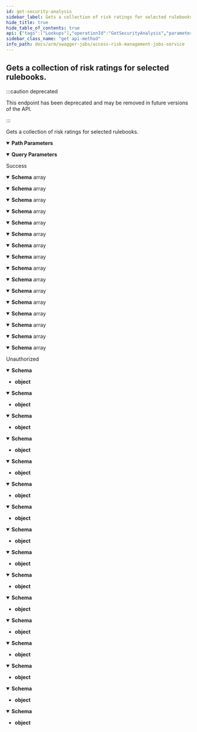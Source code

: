 ```yaml
---
id: get-security-analysis
sidebar_label: Gets a collection of risk ratings for selected rulebooks.
hide_title: true
hide_table_of_contents: true
api: {"tags":["Lookups"],"operationId":"GetSecurityAnalysis","parameters":[{"name":"erpSystemId","in":"path","description":"","required":true,"schema":{"type":"integer","format":"int32","minimum":1,"maximum":2147483647}},{"name":"analysisType","in":"query","description":"","required":false,"schema":{"type":"string","enum":["undefined","role","user"]}}],"responses":{"200":{"description":"Success","content":{"application/json;odata.metadata=minimal;odata.streaming=true":{"schema":{"uniqueItems":false,"type":"array","items":{"description":"Represents a security analysis result record.","type":"object","properties":{"id":{"format":"int32","description":"Represents the id of the analysis result.","type":"integer"},"type":{"enum":["undefined","role","user"],"type":"string"},"name":{"description":"Represents the name of the analysis result.","type":"string"},"analysisDate":{"format":"date-time","description":"Represents the date of the analysis result.","type":"string"},"jobId":{"format":"int32","description":"Represents the id of the job  to which the analysis result refers.","type":"integer"},"sourceExtractDate":{"format":"date-time","description":"Represents the date of the source extract.","type":"string"},"fileName":{"description":"Name of the Security Analysis file.","type":"string"},"fileSizeInBytes":{"format":"int64","description":"Size of a file.","type":"integer"},"createdBy":{"description":"The user who created the analysis.","type":"string"},"createdDate":{"format":"date-time","description":"The date the analysis was created.","type":"string"},"fileUri":{"description":"Represents the URI of the file.","type":"string"}}}}},"application/json;odata.metadata=minimal;odata.streaming=false":{"schema":{"uniqueItems":false,"type":"array","items":{"description":"Represents a security analysis result record.","type":"object","properties":{"id":{"format":"int32","description":"Represents the id of the analysis result.","type":"integer"},"type":{"enum":["undefined","role","user"],"type":"string"},"name":{"description":"Represents the name of the analysis result.","type":"string"},"analysisDate":{"format":"date-time","description":"Represents the date of the analysis result.","type":"string"},"jobId":{"format":"int32","description":"Represents the id of the job  to which the analysis result refers.","type":"integer"},"sourceExtractDate":{"format":"date-time","description":"Represents the date of the source extract.","type":"string"},"fileName":{"description":"Name of the Security Analysis file.","type":"string"},"fileSizeInBytes":{"format":"int64","description":"Size of a file.","type":"integer"},"createdBy":{"description":"The user who created the analysis.","type":"string"},"createdDate":{"format":"date-time","description":"The date the analysis was created.","type":"string"},"fileUri":{"description":"Represents the URI of the file.","type":"string"}}}}},"application/json;odata.metadata=minimal":{"schema":{"uniqueItems":false,"type":"array","items":{"description":"Represents a security analysis result record.","type":"object","properties":{"id":{"format":"int32","description":"Represents the id of the analysis result.","type":"integer"},"type":{"enum":["undefined","role","user"],"type":"string"},"name":{"description":"Represents the name of the analysis result.","type":"string"},"analysisDate":{"format":"date-time","description":"Represents the date of the analysis result.","type":"string"},"jobId":{"format":"int32","description":"Represents the id of the job  to which the analysis result refers.","type":"integer"},"sourceExtractDate":{"format":"date-time","description":"Represents the date of the source extract.","type":"string"},"fileName":{"description":"Name of the Security Analysis file.","type":"string"},"fileSizeInBytes":{"format":"int64","description":"Size of a file.","type":"integer"},"createdBy":{"description":"The user who created the analysis.","type":"string"},"createdDate":{"format":"date-time","description":"The date the analysis was created.","type":"string"},"fileUri":{"description":"Represents the URI of the file.","type":"string"}}}}},"application/json;odata.metadata=full;odata.streaming=true":{"schema":{"uniqueItems":false,"type":"array","items":{"description":"Represents a security analysis result record.","type":"object","properties":{"id":{"format":"int32","description":"Represents the id of the analysis result.","type":"integer"},"type":{"enum":["undefined","role","user"],"type":"string"},"name":{"description":"Represents the name of the analysis result.","type":"string"},"analysisDate":{"format":"date-time","description":"Represents the date of the analysis result.","type":"string"},"jobId":{"format":"int32","description":"Represents the id of the job  to which the analysis result refers.","type":"integer"},"sourceExtractDate":{"format":"date-time","description":"Represents the date of the source extract.","type":"string"},"fileName":{"description":"Name of the Security Analysis file.","type":"string"},"fileSizeInBytes":{"format":"int64","description":"Size of a file.","type":"integer"},"createdBy":{"description":"The user who created the analysis.","type":"string"},"createdDate":{"format":"date-time","description":"The date the analysis was created.","type":"string"},"fileUri":{"description":"Represents the URI of the file.","type":"string"}}}}},"application/json;odata.metadata=full;odata.streaming=false":{"schema":{"uniqueItems":false,"type":"array","items":{"description":"Represents a security analysis result record.","type":"object","properties":{"id":{"format":"int32","description":"Represents the id of the analysis result.","type":"integer"},"type":{"enum":["undefined","role","user"],"type":"string"},"name":{"description":"Represents the name of the analysis result.","type":"string"},"analysisDate":{"format":"date-time","description":"Represents the date of the analysis result.","type":"string"},"jobId":{"format":"int32","description":"Represents the id of the job  to which the analysis result refers.","type":"integer"},"sourceExtractDate":{"format":"date-time","description":"Represents the date of the source extract.","type":"string"},"fileName":{"description":"Name of the Security Analysis file.","type":"string"},"fileSizeInBytes":{"format":"int64","description":"Size of a file.","type":"integer"},"createdBy":{"description":"The user who created the analysis.","type":"string"},"createdDate":{"format":"date-time","description":"The date the analysis was created.","type":"string"},"fileUri":{"description":"Represents the URI of the file.","type":"string"}}}}},"application/json;odata.metadata=full":{"schema":{"uniqueItems":false,"type":"array","items":{"description":"Represents a security analysis result record.","type":"object","properties":{"id":{"format":"int32","description":"Represents the id of the analysis result.","type":"integer"},"type":{"enum":["undefined","role","user"],"type":"string"},"name":{"description":"Represents the name of the analysis result.","type":"string"},"analysisDate":{"format":"date-time","description":"Represents the date of the analysis result.","type":"string"},"jobId":{"format":"int32","description":"Represents the id of the job  to which the analysis result refers.","type":"integer"},"sourceExtractDate":{"format":"date-time","description":"Represents the date of the source extract.","type":"string"},"fileName":{"description":"Name of the Security Analysis file.","type":"string"},"fileSizeInBytes":{"format":"int64","description":"Size of a file.","type":"integer"},"createdBy":{"description":"The user who created the analysis.","type":"string"},"createdDate":{"format":"date-time","description":"The date the analysis was created.","type":"string"},"fileUri":{"description":"Represents the URI of the file.","type":"string"}}}}},"application/json;odata.metadata=none;odata.streaming=true":{"schema":{"uniqueItems":false,"type":"array","items":{"description":"Represents a security analysis result record.","type":"object","properties":{"id":{"format":"int32","description":"Represents the id of the analysis result.","type":"integer"},"type":{"enum":["undefined","role","user"],"type":"string"},"name":{"description":"Represents the name of the analysis result.","type":"string"},"analysisDate":{"format":"date-time","description":"Represents the date of the analysis result.","type":"string"},"jobId":{"format":"int32","description":"Represents the id of the job  to which the analysis result refers.","type":"integer"},"sourceExtractDate":{"format":"date-time","description":"Represents the date of the source extract.","type":"string"},"fileName":{"description":"Name of the Security Analysis file.","type":"string"},"fileSizeInBytes":{"format":"int64","description":"Size of a file.","type":"integer"},"createdBy":{"description":"The user who created the analysis.","type":"string"},"createdDate":{"format":"date-time","description":"The date the analysis was created.","type":"string"},"fileUri":{"description":"Represents the URI of the file.","type":"string"}}}}},"application/json;odata.metadata=none;odata.streaming=false":{"schema":{"uniqueItems":false,"type":"array","items":{"description":"Represents a security analysis result record.","type":"object","properties":{"id":{"format":"int32","description":"Represents the id of the analysis result.","type":"integer"},"type":{"enum":["undefined","role","user"],"type":"string"},"name":{"description":"Represents the name of the analysis result.","type":"string"},"analysisDate":{"format":"date-time","description":"Represents the date of the analysis result.","type":"string"},"jobId":{"format":"int32","description":"Represents the id of the job  to which the analysis result refers.","type":"integer"},"sourceExtractDate":{"format":"date-time","description":"Represents the date of the source extract.","type":"string"},"fileName":{"description":"Name of the Security Analysis file.","type":"string"},"fileSizeInBytes":{"format":"int64","description":"Size of a file.","type":"integer"},"createdBy":{"description":"The user who created the analysis.","type":"string"},"createdDate":{"format":"date-time","description":"The date the analysis was created.","type":"string"},"fileUri":{"description":"Represents the URI of the file.","type":"string"}}}}},"application/json;odata.metadata=none":{"schema":{"uniqueItems":false,"type":"array","items":{"description":"Represents a security analysis result record.","type":"object","properties":{"id":{"format":"int32","description":"Represents the id of the analysis result.","type":"integer"},"type":{"enum":["undefined","role","user"],"type":"string"},"name":{"description":"Represents the name of the analysis result.","type":"string"},"analysisDate":{"format":"date-time","description":"Represents the date of the analysis result.","type":"string"},"jobId":{"format":"int32","description":"Represents the id of the job  to which the analysis result refers.","type":"integer"},"sourceExtractDate":{"format":"date-time","description":"Represents the date of the source extract.","type":"string"},"fileName":{"description":"Name of the Security Analysis file.","type":"string"},"fileSizeInBytes":{"format":"int64","description":"Size of a file.","type":"integer"},"createdBy":{"description":"The user who created the analysis.","type":"string"},"createdDate":{"format":"date-time","description":"The date the analysis was created.","type":"string"},"fileUri":{"description":"Represents the URI of the file.","type":"string"}}}}},"application/json;odata.streaming=true":{"schema":{"uniqueItems":false,"type":"array","items":{"description":"Represents a security analysis result record.","type":"object","properties":{"id":{"format":"int32","description":"Represents the id of the analysis result.","type":"integer"},"type":{"enum":["undefined","role","user"],"type":"string"},"name":{"description":"Represents the name of the analysis result.","type":"string"},"analysisDate":{"format":"date-time","description":"Represents the date of the analysis result.","type":"string"},"jobId":{"format":"int32","description":"Represents the id of the job  to which the analysis result refers.","type":"integer"},"sourceExtractDate":{"format":"date-time","description":"Represents the date of the source extract.","type":"string"},"fileName":{"description":"Name of the Security Analysis file.","type":"string"},"fileSizeInBytes":{"format":"int64","description":"Size of a file.","type":"integer"},"createdBy":{"description":"The user who created the analysis.","type":"string"},"createdDate":{"format":"date-time","description":"The date the analysis was created.","type":"string"},"fileUri":{"description":"Represents the URI of the file.","type":"string"}}}}},"application/json;odata.streaming=false":{"schema":{"uniqueItems":false,"type":"array","items":{"description":"Represents a security analysis result record.","type":"object","properties":{"id":{"format":"int32","description":"Represents the id of the analysis result.","type":"integer"},"type":{"enum":["undefined","role","user"],"type":"string"},"name":{"description":"Represents the name of the analysis result.","type":"string"},"analysisDate":{"format":"date-time","description":"Represents the date of the analysis result.","type":"string"},"jobId":{"format":"int32","description":"Represents the id of the job  to which the analysis result refers.","type":"integer"},"sourceExtractDate":{"format":"date-time","description":"Represents the date of the source extract.","type":"string"},"fileName":{"description":"Name of the Security Analysis file.","type":"string"},"fileSizeInBytes":{"format":"int64","description":"Size of a file.","type":"integer"},"createdBy":{"description":"The user who created the analysis.","type":"string"},"createdDate":{"format":"date-time","description":"The date the analysis was created.","type":"string"},"fileUri":{"description":"Represents the URI of the file.","type":"string"}}}}},"application/json":{"schema":{"uniqueItems":false,"type":"array","items":{"description":"Represents a security analysis result record.","type":"object","properties":{"id":{"format":"int32","description":"Represents the id of the analysis result.","type":"integer"},"type":{"enum":["undefined","role","user"],"type":"string"},"name":{"description":"Represents the name of the analysis result.","type":"string"},"analysisDate":{"format":"date-time","description":"Represents the date of the analysis result.","type":"string"},"jobId":{"format":"int32","description":"Represents the id of the job  to which the analysis result refers.","type":"integer"},"sourceExtractDate":{"format":"date-time","description":"Represents the date of the source extract.","type":"string"},"fileName":{"description":"Name of the Security Analysis file.","type":"string"},"fileSizeInBytes":{"format":"int64","description":"Size of a file.","type":"integer"},"createdBy":{"description":"The user who created the analysis.","type":"string"},"createdDate":{"format":"date-time","description":"The date the analysis was created.","type":"string"},"fileUri":{"description":"Represents the URI of the file.","type":"string"}}}}},"application/xml":{"schema":{"uniqueItems":false,"type":"array","items":{"description":"Represents a security analysis result record.","type":"object","properties":{"id":{"format":"int32","description":"Represents the id of the analysis result.","type":"integer"},"type":{"enum":["undefined","role","user"],"type":"string"},"name":{"description":"Represents the name of the analysis result.","type":"string"},"analysisDate":{"format":"date-time","description":"Represents the date of the analysis result.","type":"string"},"jobId":{"format":"int32","description":"Represents the id of the job  to which the analysis result refers.","type":"integer"},"sourceExtractDate":{"format":"date-time","description":"Represents the date of the source extract.","type":"string"},"fileName":{"description":"Name of the Security Analysis file.","type":"string"},"fileSizeInBytes":{"format":"int64","description":"Size of a file.","type":"integer"},"createdBy":{"description":"The user who created the analysis.","type":"string"},"createdDate":{"format":"date-time","description":"The date the analysis was created.","type":"string"},"fileUri":{"description":"Represents the URI of the file.","type":"string"}}}}},"application/prs.odatatestxx-odata":{"schema":{"uniqueItems":false,"type":"array","items":{"description":"Represents a security analysis result record.","type":"object","properties":{"id":{"format":"int32","description":"Represents the id of the analysis result.","type":"integer"},"type":{"enum":["undefined","role","user"],"type":"string"},"name":{"description":"Represents the name of the analysis result.","type":"string"},"analysisDate":{"format":"date-time","description":"Represents the date of the analysis result.","type":"string"},"jobId":{"format":"int32","description":"Represents the id of the job  to which the analysis result refers.","type":"integer"},"sourceExtractDate":{"format":"date-time","description":"Represents the date of the source extract.","type":"string"},"fileName":{"description":"Name of the Security Analysis file.","type":"string"},"fileSizeInBytes":{"format":"int64","description":"Size of a file.","type":"integer"},"createdBy":{"description":"The user who created the analysis.","type":"string"},"createdDate":{"format":"date-time","description":"The date the analysis was created.","type":"string"},"fileUri":{"description":"Represents the URI of the file.","type":"string"}}}}},"text/plain":{"schema":{"uniqueItems":false,"type":"array","items":{"description":"Represents a security analysis result record.","type":"object","properties":{"id":{"format":"int32","description":"Represents the id of the analysis result.","type":"integer"},"type":{"enum":["undefined","role","user"],"type":"string"},"name":{"description":"Represents the name of the analysis result.","type":"string"},"analysisDate":{"format":"date-time","description":"Represents the date of the analysis result.","type":"string"},"jobId":{"format":"int32","description":"Represents the id of the job  to which the analysis result refers.","type":"integer"},"sourceExtractDate":{"format":"date-time","description":"Represents the date of the source extract.","type":"string"},"fileName":{"description":"Name of the Security Analysis file.","type":"string"},"fileSizeInBytes":{"format":"int64","description":"Size of a file.","type":"integer"},"createdBy":{"description":"The user who created the analysis.","type":"string"},"createdDate":{"format":"date-time","description":"The date the analysis was created.","type":"string"},"fileUri":{"description":"Represents the URI of the file.","type":"string"}}}}},"text/json":{"schema":{"uniqueItems":false,"type":"array","items":{"description":"Represents a security analysis result record.","type":"object","properties":{"id":{"format":"int32","description":"Represents the id of the analysis result.","type":"integer"},"type":{"enum":["undefined","role","user"],"type":"string"},"name":{"description":"Represents the name of the analysis result.","type":"string"},"analysisDate":{"format":"date-time","description":"Represents the date of the analysis result.","type":"string"},"jobId":{"format":"int32","description":"Represents the id of the job  to which the analysis result refers.","type":"integer"},"sourceExtractDate":{"format":"date-time","description":"Represents the date of the source extract.","type":"string"},"fileName":{"description":"Name of the Security Analysis file.","type":"string"},"fileSizeInBytes":{"format":"int64","description":"Size of a file.","type":"integer"},"createdBy":{"description":"The user who created the analysis.","type":"string"},"createdDate":{"format":"date-time","description":"The date the analysis was created.","type":"string"},"fileUri":{"description":"Represents the URI of the file.","type":"string"}}}}}}},"401":{"description":"Unauthorized","content":{"application/json;odata.metadata=minimal;odata.streaming=true":{"schema":{"type":"object"}},"application/json;odata.metadata=minimal;odata.streaming=false":{"schema":{"type":"object"}},"application/json;odata.metadata=minimal":{"schema":{"type":"object"}},"application/json;odata.metadata=full;odata.streaming=true":{"schema":{"type":"object"}},"application/json;odata.metadata=full;odata.streaming=false":{"schema":{"type":"object"}},"application/json;odata.metadata=full":{"schema":{"type":"object"}},"application/json;odata.metadata=none;odata.streaming=true":{"schema":{"type":"object"}},"application/json;odata.metadata=none;odata.streaming=false":{"schema":{"type":"object"}},"application/json;odata.metadata=none":{"schema":{"type":"object"}},"application/json;odata.streaming=true":{"schema":{"type":"object"}},"application/json;odata.streaming=false":{"schema":{"type":"object"}},"application/json":{"schema":{"type":"object"}},"application/xml":{"schema":{"type":"object"}},"application/prs.odatatestxx-odata":{"schema":{"type":"object"}},"text/plain":{"schema":{"type":"object"}},"text/json":{"schema":{"type":"object"}}}}},"deprecated":true,"description":"Gets a collection of risk ratings for selected rulebooks.","method":"get","path":"/api/lookups/securityAnalysis/{erpSystemId}","info":{"version":"1.0","title":"Access Risk Management Jobs Service"},"postman":{"name":"Gets a collection of risk ratings for selected rulebooks.","description":{"type":"text/plain"},"url":{"path":["api","lookups","securityAnalysis",":erpSystemId"],"host":["{{baseUrl}}"],"query":[{"disabled":false,"key":"analysisType","value":""}],"variable":[{"disabled":false,"description":{"content":"(Required) ","type":"text/plain"},"type":"any","value":"","key":"erpSystemId"}]},"header":[{"key":"Accept","value":"application/json;odata.metadata=minimal;odata.streaming=true"}],"method":"GET"}}
sidebar_class_name: "get api-method"
info_path: docs/arm/swagger-jobs/access-risk-management-jobs-service
---
```



## Gets a collection of risk ratings for selected rulebooks.

:::caution deprecated

This endpoint has been deprecated and may be removed in future versions of the API.

:::

Gets a collection of risk ratings for selected rulebooks.

<details style={{"marginBottom":"1rem"}} data-collapsed={false} open={true}><summary style={{}}><strong>Path Parameters</strong></summary><div><ul><ParamsItem className={"paramsItem"} param={{"name":"erpSystemId","in":"path","description":"","required":true,"schema":{"type":"integer","format":"int32","minimum":1,"maximum":2147483647}}}></ParamsItem></ul></div></details><details style={{"marginBottom":"1rem"}} data-collapsed={false} open={true}><summary style={{}}><strong>Query Parameters</strong></summary><div><ul><ParamsItem className={"paramsItem"} param={{"name":"analysisType","in":"query","description":"","required":false,"schema":{"type":"string","enum":["undefined","role","user"]}}}></ParamsItem></ul></div></details><div><ApiTabs><TabItem label={"200"} value={"200"}><div>

Success

</div><div><MimeTabs groupId={"mime-type"}><TabItem label={"application/json;odata.metadata=minimal;odata.streaming=true"} value={"application/json;odata.metadata=minimal;odata.streaming=true"}><SchemaTabs groupId={"schema-tabs"}><TabItem label={"Schema"} value={"Schema"}><details style={{}} data-collapsed={false} open={true}><summary style={{"textAlign":"left"}}><strong>Schema</strong><span style={{"opacity":"0.6"}}> array</span></summary><div style={{"textAlign":"left","marginLeft":"1rem"}}></div><ul style={{"marginLeft":"1rem"}}><SchemaItem collapsible={false} name={"id"} required={false} schemaDescription={"Represents the id of the analysis result."} schemaName={"int32"} qualifierMessage={undefined} defaultValue={undefined}></SchemaItem><SchemaItem collapsible={false} name={"type"} required={false} schemaDescription={undefined} schemaName={"string"} qualifierMessage={"**Possible values:** [`undefined`, `role`, `user`]"} defaultValue={undefined}></SchemaItem><SchemaItem collapsible={false} name={"name"} required={false} schemaDescription={"Represents the name of the analysis result."} schemaName={"string"} qualifierMessage={undefined} defaultValue={undefined}></SchemaItem><SchemaItem collapsible={false} name={"analysisDate"} required={false} schemaDescription={"Represents the date of the analysis result."} schemaName={"date-time"} qualifierMessage={undefined} defaultValue={undefined}></SchemaItem><SchemaItem collapsible={false} name={"jobId"} required={false} schemaDescription={"Represents the id of the job  to which the analysis result refers."} schemaName={"int32"} qualifierMessage={undefined} defaultValue={undefined}></SchemaItem><SchemaItem collapsible={false} name={"sourceExtractDate"} required={false} schemaDescription={"Represents the date of the source extract."} schemaName={"date-time"} qualifierMessage={undefined} defaultValue={undefined}></SchemaItem><SchemaItem collapsible={false} name={"fileName"} required={false} schemaDescription={"Name of the Security Analysis file."} schemaName={"string"} qualifierMessage={undefined} defaultValue={undefined}></SchemaItem><SchemaItem collapsible={false} name={"fileSizeInBytes"} required={false} schemaDescription={"Size of a file."} schemaName={"int64"} qualifierMessage={undefined} defaultValue={undefined}></SchemaItem><SchemaItem collapsible={false} name={"createdBy"} required={false} schemaDescription={"The user who created the analysis."} schemaName={"string"} qualifierMessage={undefined} defaultValue={undefined}></SchemaItem><SchemaItem collapsible={false} name={"createdDate"} required={false} schemaDescription={"The date the analysis was created."} schemaName={"date-time"} qualifierMessage={undefined} defaultValue={undefined}></SchemaItem><SchemaItem collapsible={false} name={"fileUri"} required={false} schemaDescription={"Represents the URI of the file."} schemaName={"string"} qualifierMessage={undefined} defaultValue={undefined}></SchemaItem></ul></details></TabItem></SchemaTabs></TabItem><TabItem label={"application/json;odata.metadata=minimal;odata.streaming=false"} value={"application/json;odata.metadata=minimal;odata.streaming=false"}><SchemaTabs groupId={"schema-tabs"}><TabItem label={"Schema"} value={"Schema"}><details style={{}} data-collapsed={false} open={true}><summary style={{"textAlign":"left"}}><strong>Schema</strong><span style={{"opacity":"0.6"}}> array</span></summary><div style={{"textAlign":"left","marginLeft":"1rem"}}></div><ul style={{"marginLeft":"1rem"}}><SchemaItem collapsible={false} name={"id"} required={false} schemaDescription={"Represents the id of the analysis result."} schemaName={"int32"} qualifierMessage={undefined} defaultValue={undefined}></SchemaItem><SchemaItem collapsible={false} name={"type"} required={false} schemaDescription={undefined} schemaName={"string"} qualifierMessage={"**Possible values:** [`undefined`, `role`, `user`]"} defaultValue={undefined}></SchemaItem><SchemaItem collapsible={false} name={"name"} required={false} schemaDescription={"Represents the name of the analysis result."} schemaName={"string"} qualifierMessage={undefined} defaultValue={undefined}></SchemaItem><SchemaItem collapsible={false} name={"analysisDate"} required={false} schemaDescription={"Represents the date of the analysis result."} schemaName={"date-time"} qualifierMessage={undefined} defaultValue={undefined}></SchemaItem><SchemaItem collapsible={false} name={"jobId"} required={false} schemaDescription={"Represents the id of the job  to which the analysis result refers."} schemaName={"int32"} qualifierMessage={undefined} defaultValue={undefined}></SchemaItem><SchemaItem collapsible={false} name={"sourceExtractDate"} required={false} schemaDescription={"Represents the date of the source extract."} schemaName={"date-time"} qualifierMessage={undefined} defaultValue={undefined}></SchemaItem><SchemaItem collapsible={false} name={"fileName"} required={false} schemaDescription={"Name of the Security Analysis file."} schemaName={"string"} qualifierMessage={undefined} defaultValue={undefined}></SchemaItem><SchemaItem collapsible={false} name={"fileSizeInBytes"} required={false} schemaDescription={"Size of a file."} schemaName={"int64"} qualifierMessage={undefined} defaultValue={undefined}></SchemaItem><SchemaItem collapsible={false} name={"createdBy"} required={false} schemaDescription={"The user who created the analysis."} schemaName={"string"} qualifierMessage={undefined} defaultValue={undefined}></SchemaItem><SchemaItem collapsible={false} name={"createdDate"} required={false} schemaDescription={"The date the analysis was created."} schemaName={"date-time"} qualifierMessage={undefined} defaultValue={undefined}></SchemaItem><SchemaItem collapsible={false} name={"fileUri"} required={false} schemaDescription={"Represents the URI of the file."} schemaName={"string"} qualifierMessage={undefined} defaultValue={undefined}></SchemaItem></ul></details></TabItem></SchemaTabs></TabItem><TabItem label={"application/json;odata.metadata=minimal"} value={"application/json;odata.metadata=minimal"}><SchemaTabs groupId={"schema-tabs"}><TabItem label={"Schema"} value={"Schema"}><details style={{}} data-collapsed={false} open={true}><summary style={{"textAlign":"left"}}><strong>Schema</strong><span style={{"opacity":"0.6"}}> array</span></summary><div style={{"textAlign":"left","marginLeft":"1rem"}}></div><ul style={{"marginLeft":"1rem"}}><SchemaItem collapsible={false} name={"id"} required={false} schemaDescription={"Represents the id of the analysis result."} schemaName={"int32"} qualifierMessage={undefined} defaultValue={undefined}></SchemaItem><SchemaItem collapsible={false} name={"type"} required={false} schemaDescription={undefined} schemaName={"string"} qualifierMessage={"**Possible values:** [`undefined`, `role`, `user`]"} defaultValue={undefined}></SchemaItem><SchemaItem collapsible={false} name={"name"} required={false} schemaDescription={"Represents the name of the analysis result."} schemaName={"string"} qualifierMessage={undefined} defaultValue={undefined}></SchemaItem><SchemaItem collapsible={false} name={"analysisDate"} required={false} schemaDescription={"Represents the date of the analysis result."} schemaName={"date-time"} qualifierMessage={undefined} defaultValue={undefined}></SchemaItem><SchemaItem collapsible={false} name={"jobId"} required={false} schemaDescription={"Represents the id of the job  to which the analysis result refers."} schemaName={"int32"} qualifierMessage={undefined} defaultValue={undefined}></SchemaItem><SchemaItem collapsible={false} name={"sourceExtractDate"} required={false} schemaDescription={"Represents the date of the source extract."} schemaName={"date-time"} qualifierMessage={undefined} defaultValue={undefined}></SchemaItem><SchemaItem collapsible={false} name={"fileName"} required={false} schemaDescription={"Name of the Security Analysis file."} schemaName={"string"} qualifierMessage={undefined} defaultValue={undefined}></SchemaItem><SchemaItem collapsible={false} name={"fileSizeInBytes"} required={false} schemaDescription={"Size of a file."} schemaName={"int64"} qualifierMessage={undefined} defaultValue={undefined}></SchemaItem><SchemaItem collapsible={false} name={"createdBy"} required={false} schemaDescription={"The user who created the analysis."} schemaName={"string"} qualifierMessage={undefined} defaultValue={undefined}></SchemaItem><SchemaItem collapsible={false} name={"createdDate"} required={false} schemaDescription={"The date the analysis was created."} schemaName={"date-time"} qualifierMessage={undefined} defaultValue={undefined}></SchemaItem><SchemaItem collapsible={false} name={"fileUri"} required={false} schemaDescription={"Represents the URI of the file."} schemaName={"string"} qualifierMessage={undefined} defaultValue={undefined}></SchemaItem></ul></details></TabItem></SchemaTabs></TabItem><TabItem label={"application/json;odata.metadata=full;odata.streaming=true"} value={"application/json;odata.metadata=full;odata.streaming=true"}><SchemaTabs groupId={"schema-tabs"}><TabItem label={"Schema"} value={"Schema"}><details style={{}} data-collapsed={false} open={true}><summary style={{"textAlign":"left"}}><strong>Schema</strong><span style={{"opacity":"0.6"}}> array</span></summary><div style={{"textAlign":"left","marginLeft":"1rem"}}></div><ul style={{"marginLeft":"1rem"}}><SchemaItem collapsible={false} name={"id"} required={false} schemaDescription={"Represents the id of the analysis result."} schemaName={"int32"} qualifierMessage={undefined} defaultValue={undefined}></SchemaItem><SchemaItem collapsible={false} name={"type"} required={false} schemaDescription={undefined} schemaName={"string"} qualifierMessage={"**Possible values:** [`undefined`, `role`, `user`]"} defaultValue={undefined}></SchemaItem><SchemaItem collapsible={false} name={"name"} required={false} schemaDescription={"Represents the name of the analysis result."} schemaName={"string"} qualifierMessage={undefined} defaultValue={undefined}></SchemaItem><SchemaItem collapsible={false} name={"analysisDate"} required={false} schemaDescription={"Represents the date of the analysis result."} schemaName={"date-time"} qualifierMessage={undefined} defaultValue={undefined}></SchemaItem><SchemaItem collapsible={false} name={"jobId"} required={false} schemaDescription={"Represents the id of the job  to which the analysis result refers."} schemaName={"int32"} qualifierMessage={undefined} defaultValue={undefined}></SchemaItem><SchemaItem collapsible={false} name={"sourceExtractDate"} required={false} schemaDescription={"Represents the date of the source extract."} schemaName={"date-time"} qualifierMessage={undefined} defaultValue={undefined}></SchemaItem><SchemaItem collapsible={false} name={"fileName"} required={false} schemaDescription={"Name of the Security Analysis file."} schemaName={"string"} qualifierMessage={undefined} defaultValue={undefined}></SchemaItem><SchemaItem collapsible={false} name={"fileSizeInBytes"} required={false} schemaDescription={"Size of a file."} schemaName={"int64"} qualifierMessage={undefined} defaultValue={undefined}></SchemaItem><SchemaItem collapsible={false} name={"createdBy"} required={false} schemaDescription={"The user who created the analysis."} schemaName={"string"} qualifierMessage={undefined} defaultValue={undefined}></SchemaItem><SchemaItem collapsible={false} name={"createdDate"} required={false} schemaDescription={"The date the analysis was created."} schemaName={"date-time"} qualifierMessage={undefined} defaultValue={undefined}></SchemaItem><SchemaItem collapsible={false} name={"fileUri"} required={false} schemaDescription={"Represents the URI of the file."} schemaName={"string"} qualifierMessage={undefined} defaultValue={undefined}></SchemaItem></ul></details></TabItem></SchemaTabs></TabItem><TabItem label={"application/json;odata.metadata=full;odata.streaming=false"} value={"application/json;odata.metadata=full;odata.streaming=false"}><SchemaTabs groupId={"schema-tabs"}><TabItem label={"Schema"} value={"Schema"}><details style={{}} data-collapsed={false} open={true}><summary style={{"textAlign":"left"}}><strong>Schema</strong><span style={{"opacity":"0.6"}}> array</span></summary><div style={{"textAlign":"left","marginLeft":"1rem"}}></div><ul style={{"marginLeft":"1rem"}}><SchemaItem collapsible={false} name={"id"} required={false} schemaDescription={"Represents the id of the analysis result."} schemaName={"int32"} qualifierMessage={undefined} defaultValue={undefined}></SchemaItem><SchemaItem collapsible={false} name={"type"} required={false} schemaDescription={undefined} schemaName={"string"} qualifierMessage={"**Possible values:** [`undefined`, `role`, `user`]"} defaultValue={undefined}></SchemaItem><SchemaItem collapsible={false} name={"name"} required={false} schemaDescription={"Represents the name of the analysis result."} schemaName={"string"} qualifierMessage={undefined} defaultValue={undefined}></SchemaItem><SchemaItem collapsible={false} name={"analysisDate"} required={false} schemaDescription={"Represents the date of the analysis result."} schemaName={"date-time"} qualifierMessage={undefined} defaultValue={undefined}></SchemaItem><SchemaItem collapsible={false} name={"jobId"} required={false} schemaDescription={"Represents the id of the job  to which the analysis result refers."} schemaName={"int32"} qualifierMessage={undefined} defaultValue={undefined}></SchemaItem><SchemaItem collapsible={false} name={"sourceExtractDate"} required={false} schemaDescription={"Represents the date of the source extract."} schemaName={"date-time"} qualifierMessage={undefined} defaultValue={undefined}></SchemaItem><SchemaItem collapsible={false} name={"fileName"} required={false} schemaDescription={"Name of the Security Analysis file."} schemaName={"string"} qualifierMessage={undefined} defaultValue={undefined}></SchemaItem><SchemaItem collapsible={false} name={"fileSizeInBytes"} required={false} schemaDescription={"Size of a file."} schemaName={"int64"} qualifierMessage={undefined} defaultValue={undefined}></SchemaItem><SchemaItem collapsible={false} name={"createdBy"} required={false} schemaDescription={"The user who created the analysis."} schemaName={"string"} qualifierMessage={undefined} defaultValue={undefined}></SchemaItem><SchemaItem collapsible={false} name={"createdDate"} required={false} schemaDescription={"The date the analysis was created."} schemaName={"date-time"} qualifierMessage={undefined} defaultValue={undefined}></SchemaItem><SchemaItem collapsible={false} name={"fileUri"} required={false} schemaDescription={"Represents the URI of the file."} schemaName={"string"} qualifierMessage={undefined} defaultValue={undefined}></SchemaItem></ul></details></TabItem></SchemaTabs></TabItem><TabItem label={"application/json;odata.metadata=full"} value={"application/json;odata.metadata=full"}><SchemaTabs groupId={"schema-tabs"}><TabItem label={"Schema"} value={"Schema"}><details style={{}} data-collapsed={false} open={true}><summary style={{"textAlign":"left"}}><strong>Schema</strong><span style={{"opacity":"0.6"}}> array</span></summary><div style={{"textAlign":"left","marginLeft":"1rem"}}></div><ul style={{"marginLeft":"1rem"}}><SchemaItem collapsible={false} name={"id"} required={false} schemaDescription={"Represents the id of the analysis result."} schemaName={"int32"} qualifierMessage={undefined} defaultValue={undefined}></SchemaItem><SchemaItem collapsible={false} name={"type"} required={false} schemaDescription={undefined} schemaName={"string"} qualifierMessage={"**Possible values:** [`undefined`, `role`, `user`]"} defaultValue={undefined}></SchemaItem><SchemaItem collapsible={false} name={"name"} required={false} schemaDescription={"Represents the name of the analysis result."} schemaName={"string"} qualifierMessage={undefined} defaultValue={undefined}></SchemaItem><SchemaItem collapsible={false} name={"analysisDate"} required={false} schemaDescription={"Represents the date of the analysis result."} schemaName={"date-time"} qualifierMessage={undefined} defaultValue={undefined}></SchemaItem><SchemaItem collapsible={false} name={"jobId"} required={false} schemaDescription={"Represents the id of the job  to which the analysis result refers."} schemaName={"int32"} qualifierMessage={undefined} defaultValue={undefined}></SchemaItem><SchemaItem collapsible={false} name={"sourceExtractDate"} required={false} schemaDescription={"Represents the date of the source extract."} schemaName={"date-time"} qualifierMessage={undefined} defaultValue={undefined}></SchemaItem><SchemaItem collapsible={false} name={"fileName"} required={false} schemaDescription={"Name of the Security Analysis file."} schemaName={"string"} qualifierMessage={undefined} defaultValue={undefined}></SchemaItem><SchemaItem collapsible={false} name={"fileSizeInBytes"} required={false} schemaDescription={"Size of a file."} schemaName={"int64"} qualifierMessage={undefined} defaultValue={undefined}></SchemaItem><SchemaItem collapsible={false} name={"createdBy"} required={false} schemaDescription={"The user who created the analysis."} schemaName={"string"} qualifierMessage={undefined} defaultValue={undefined}></SchemaItem><SchemaItem collapsible={false} name={"createdDate"} required={false} schemaDescription={"The date the analysis was created."} schemaName={"date-time"} qualifierMessage={undefined} defaultValue={undefined}></SchemaItem><SchemaItem collapsible={false} name={"fileUri"} required={false} schemaDescription={"Represents the URI of the file."} schemaName={"string"} qualifierMessage={undefined} defaultValue={undefined}></SchemaItem></ul></details></TabItem></SchemaTabs></TabItem><TabItem label={"application/json;odata.metadata=none;odata.streaming=true"} value={"application/json;odata.metadata=none;odata.streaming=true"}><SchemaTabs groupId={"schema-tabs"}><TabItem label={"Schema"} value={"Schema"}><details style={{}} data-collapsed={false} open={true}><summary style={{"textAlign":"left"}}><strong>Schema</strong><span style={{"opacity":"0.6"}}> array</span></summary><div style={{"textAlign":"left","marginLeft":"1rem"}}></div><ul style={{"marginLeft":"1rem"}}><SchemaItem collapsible={false} name={"id"} required={false} schemaDescription={"Represents the id of the analysis result."} schemaName={"int32"} qualifierMessage={undefined} defaultValue={undefined}></SchemaItem><SchemaItem collapsible={false} name={"type"} required={false} schemaDescription={undefined} schemaName={"string"} qualifierMessage={"**Possible values:** [`undefined`, `role`, `user`]"} defaultValue={undefined}></SchemaItem><SchemaItem collapsible={false} name={"name"} required={false} schemaDescription={"Represents the name of the analysis result."} schemaName={"string"} qualifierMessage={undefined} defaultValue={undefined}></SchemaItem><SchemaItem collapsible={false} name={"analysisDate"} required={false} schemaDescription={"Represents the date of the analysis result."} schemaName={"date-time"} qualifierMessage={undefined} defaultValue={undefined}></SchemaItem><SchemaItem collapsible={false} name={"jobId"} required={false} schemaDescription={"Represents the id of the job  to which the analysis result refers."} schemaName={"int32"} qualifierMessage={undefined} defaultValue={undefined}></SchemaItem><SchemaItem collapsible={false} name={"sourceExtractDate"} required={false} schemaDescription={"Represents the date of the source extract."} schemaName={"date-time"} qualifierMessage={undefined} defaultValue={undefined}></SchemaItem><SchemaItem collapsible={false} name={"fileName"} required={false} schemaDescription={"Name of the Security Analysis file."} schemaName={"string"} qualifierMessage={undefined} defaultValue={undefined}></SchemaItem><SchemaItem collapsible={false} name={"fileSizeInBytes"} required={false} schemaDescription={"Size of a file."} schemaName={"int64"} qualifierMessage={undefined} defaultValue={undefined}></SchemaItem><SchemaItem collapsible={false} name={"createdBy"} required={false} schemaDescription={"The user who created the analysis."} schemaName={"string"} qualifierMessage={undefined} defaultValue={undefined}></SchemaItem><SchemaItem collapsible={false} name={"createdDate"} required={false} schemaDescription={"The date the analysis was created."} schemaName={"date-time"} qualifierMessage={undefined} defaultValue={undefined}></SchemaItem><SchemaItem collapsible={false} name={"fileUri"} required={false} schemaDescription={"Represents the URI of the file."} schemaName={"string"} qualifierMessage={undefined} defaultValue={undefined}></SchemaItem></ul></details></TabItem></SchemaTabs></TabItem><TabItem label={"application/json;odata.metadata=none;odata.streaming=false"} value={"application/json;odata.metadata=none;odata.streaming=false"}><SchemaTabs groupId={"schema-tabs"}><TabItem label={"Schema"} value={"Schema"}><details style={{}} data-collapsed={false} open={true}><summary style={{"textAlign":"left"}}><strong>Schema</strong><span style={{"opacity":"0.6"}}> array</span></summary><div style={{"textAlign":"left","marginLeft":"1rem"}}></div><ul style={{"marginLeft":"1rem"}}><SchemaItem collapsible={false} name={"id"} required={false} schemaDescription={"Represents the id of the analysis result."} schemaName={"int32"} qualifierMessage={undefined} defaultValue={undefined}></SchemaItem><SchemaItem collapsible={false} name={"type"} required={false} schemaDescription={undefined} schemaName={"string"} qualifierMessage={"**Possible values:** [`undefined`, `role`, `user`]"} defaultValue={undefined}></SchemaItem><SchemaItem collapsible={false} name={"name"} required={false} schemaDescription={"Represents the name of the analysis result."} schemaName={"string"} qualifierMessage={undefined} defaultValue={undefined}></SchemaItem><SchemaItem collapsible={false} name={"analysisDate"} required={false} schemaDescription={"Represents the date of the analysis result."} schemaName={"date-time"} qualifierMessage={undefined} defaultValue={undefined}></SchemaItem><SchemaItem collapsible={false} name={"jobId"} required={false} schemaDescription={"Represents the id of the job  to which the analysis result refers."} schemaName={"int32"} qualifierMessage={undefined} defaultValue={undefined}></SchemaItem><SchemaItem collapsible={false} name={"sourceExtractDate"} required={false} schemaDescription={"Represents the date of the source extract."} schemaName={"date-time"} qualifierMessage={undefined} defaultValue={undefined}></SchemaItem><SchemaItem collapsible={false} name={"fileName"} required={false} schemaDescription={"Name of the Security Analysis file."} schemaName={"string"} qualifierMessage={undefined} defaultValue={undefined}></SchemaItem><SchemaItem collapsible={false} name={"fileSizeInBytes"} required={false} schemaDescription={"Size of a file."} schemaName={"int64"} qualifierMessage={undefined} defaultValue={undefined}></SchemaItem><SchemaItem collapsible={false} name={"createdBy"} required={false} schemaDescription={"The user who created the analysis."} schemaName={"string"} qualifierMessage={undefined} defaultValue={undefined}></SchemaItem><SchemaItem collapsible={false} name={"createdDate"} required={false} schemaDescription={"The date the analysis was created."} schemaName={"date-time"} qualifierMessage={undefined} defaultValue={undefined}></SchemaItem><SchemaItem collapsible={false} name={"fileUri"} required={false} schemaDescription={"Represents the URI of the file."} schemaName={"string"} qualifierMessage={undefined} defaultValue={undefined}></SchemaItem></ul></details></TabItem></SchemaTabs></TabItem><TabItem label={"application/json;odata.metadata=none"} value={"application/json;odata.metadata=none"}><SchemaTabs groupId={"schema-tabs"}><TabItem label={"Schema"} value={"Schema"}><details style={{}} data-collapsed={false} open={true}><summary style={{"textAlign":"left"}}><strong>Schema</strong><span style={{"opacity":"0.6"}}> array</span></summary><div style={{"textAlign":"left","marginLeft":"1rem"}}></div><ul style={{"marginLeft":"1rem"}}><SchemaItem collapsible={false} name={"id"} required={false} schemaDescription={"Represents the id of the analysis result."} schemaName={"int32"} qualifierMessage={undefined} defaultValue={undefined}></SchemaItem><SchemaItem collapsible={false} name={"type"} required={false} schemaDescription={undefined} schemaName={"string"} qualifierMessage={"**Possible values:** [`undefined`, `role`, `user`]"} defaultValue={undefined}></SchemaItem><SchemaItem collapsible={false} name={"name"} required={false} schemaDescription={"Represents the name of the analysis result."} schemaName={"string"} qualifierMessage={undefined} defaultValue={undefined}></SchemaItem><SchemaItem collapsible={false} name={"analysisDate"} required={false} schemaDescription={"Represents the date of the analysis result."} schemaName={"date-time"} qualifierMessage={undefined} defaultValue={undefined}></SchemaItem><SchemaItem collapsible={false} name={"jobId"} required={false} schemaDescription={"Represents the id of the job  to which the analysis result refers."} schemaName={"int32"} qualifierMessage={undefined} defaultValue={undefined}></SchemaItem><SchemaItem collapsible={false} name={"sourceExtractDate"} required={false} schemaDescription={"Represents the date of the source extract."} schemaName={"date-time"} qualifierMessage={undefined} defaultValue={undefined}></SchemaItem><SchemaItem collapsible={false} name={"fileName"} required={false} schemaDescription={"Name of the Security Analysis file."} schemaName={"string"} qualifierMessage={undefined} defaultValue={undefined}></SchemaItem><SchemaItem collapsible={false} name={"fileSizeInBytes"} required={false} schemaDescription={"Size of a file."} schemaName={"int64"} qualifierMessage={undefined} defaultValue={undefined}></SchemaItem><SchemaItem collapsible={false} name={"createdBy"} required={false} schemaDescription={"The user who created the analysis."} schemaName={"string"} qualifierMessage={undefined} defaultValue={undefined}></SchemaItem><SchemaItem collapsible={false} name={"createdDate"} required={false} schemaDescription={"The date the analysis was created."} schemaName={"date-time"} qualifierMessage={undefined} defaultValue={undefined}></SchemaItem><SchemaItem collapsible={false} name={"fileUri"} required={false} schemaDescription={"Represents the URI of the file."} schemaName={"string"} qualifierMessage={undefined} defaultValue={undefined}></SchemaItem></ul></details></TabItem></SchemaTabs></TabItem><TabItem label={"application/json;odata.streaming=true"} value={"application/json;odata.streaming=true"}><SchemaTabs groupId={"schema-tabs"}><TabItem label={"Schema"} value={"Schema"}><details style={{}} data-collapsed={false} open={true}><summary style={{"textAlign":"left"}}><strong>Schema</strong><span style={{"opacity":"0.6"}}> array</span></summary><div style={{"textAlign":"left","marginLeft":"1rem"}}></div><ul style={{"marginLeft":"1rem"}}><SchemaItem collapsible={false} name={"id"} required={false} schemaDescription={"Represents the id of the analysis result."} schemaName={"int32"} qualifierMessage={undefined} defaultValue={undefined}></SchemaItem><SchemaItem collapsible={false} name={"type"} required={false} schemaDescription={undefined} schemaName={"string"} qualifierMessage={"**Possible values:** [`undefined`, `role`, `user`]"} defaultValue={undefined}></SchemaItem><SchemaItem collapsible={false} name={"name"} required={false} schemaDescription={"Represents the name of the analysis result."} schemaName={"string"} qualifierMessage={undefined} defaultValue={undefined}></SchemaItem><SchemaItem collapsible={false} name={"analysisDate"} required={false} schemaDescription={"Represents the date of the analysis result."} schemaName={"date-time"} qualifierMessage={undefined} defaultValue={undefined}></SchemaItem><SchemaItem collapsible={false} name={"jobId"} required={false} schemaDescription={"Represents the id of the job  to which the analysis result refers."} schemaName={"int32"} qualifierMessage={undefined} defaultValue={undefined}></SchemaItem><SchemaItem collapsible={false} name={"sourceExtractDate"} required={false} schemaDescription={"Represents the date of the source extract."} schemaName={"date-time"} qualifierMessage={undefined} defaultValue={undefined}></SchemaItem><SchemaItem collapsible={false} name={"fileName"} required={false} schemaDescription={"Name of the Security Analysis file."} schemaName={"string"} qualifierMessage={undefined} defaultValue={undefined}></SchemaItem><SchemaItem collapsible={false} name={"fileSizeInBytes"} required={false} schemaDescription={"Size of a file."} schemaName={"int64"} qualifierMessage={undefined} defaultValue={undefined}></SchemaItem><SchemaItem collapsible={false} name={"createdBy"} required={false} schemaDescription={"The user who created the analysis."} schemaName={"string"} qualifierMessage={undefined} defaultValue={undefined}></SchemaItem><SchemaItem collapsible={false} name={"createdDate"} required={false} schemaDescription={"The date the analysis was created."} schemaName={"date-time"} qualifierMessage={undefined} defaultValue={undefined}></SchemaItem><SchemaItem collapsible={false} name={"fileUri"} required={false} schemaDescription={"Represents the URI of the file."} schemaName={"string"} qualifierMessage={undefined} defaultValue={undefined}></SchemaItem></ul></details></TabItem></SchemaTabs></TabItem><TabItem label={"application/json;odata.streaming=false"} value={"application/json;odata.streaming=false"}><SchemaTabs groupId={"schema-tabs"}><TabItem label={"Schema"} value={"Schema"}><details style={{}} data-collapsed={false} open={true}><summary style={{"textAlign":"left"}}><strong>Schema</strong><span style={{"opacity":"0.6"}}> array</span></summary><div style={{"textAlign":"left","marginLeft":"1rem"}}></div><ul style={{"marginLeft":"1rem"}}><SchemaItem collapsible={false} name={"id"} required={false} schemaDescription={"Represents the id of the analysis result."} schemaName={"int32"} qualifierMessage={undefined} defaultValue={undefined}></SchemaItem><SchemaItem collapsible={false} name={"type"} required={false} schemaDescription={undefined} schemaName={"string"} qualifierMessage={"**Possible values:** [`undefined`, `role`, `user`]"} defaultValue={undefined}></SchemaItem><SchemaItem collapsible={false} name={"name"} required={false} schemaDescription={"Represents the name of the analysis result."} schemaName={"string"} qualifierMessage={undefined} defaultValue={undefined}></SchemaItem><SchemaItem collapsible={false} name={"analysisDate"} required={false} schemaDescription={"Represents the date of the analysis result."} schemaName={"date-time"} qualifierMessage={undefined} defaultValue={undefined}></SchemaItem><SchemaItem collapsible={false} name={"jobId"} required={false} schemaDescription={"Represents the id of the job  to which the analysis result refers."} schemaName={"int32"} qualifierMessage={undefined} defaultValue={undefined}></SchemaItem><SchemaItem collapsible={false} name={"sourceExtractDate"} required={false} schemaDescription={"Represents the date of the source extract."} schemaName={"date-time"} qualifierMessage={undefined} defaultValue={undefined}></SchemaItem><SchemaItem collapsible={false} name={"fileName"} required={false} schemaDescription={"Name of the Security Analysis file."} schemaName={"string"} qualifierMessage={undefined} defaultValue={undefined}></SchemaItem><SchemaItem collapsible={false} name={"fileSizeInBytes"} required={false} schemaDescription={"Size of a file."} schemaName={"int64"} qualifierMessage={undefined} defaultValue={undefined}></SchemaItem><SchemaItem collapsible={false} name={"createdBy"} required={false} schemaDescription={"The user who created the analysis."} schemaName={"string"} qualifierMessage={undefined} defaultValue={undefined}></SchemaItem><SchemaItem collapsible={false} name={"createdDate"} required={false} schemaDescription={"The date the analysis was created."} schemaName={"date-time"} qualifierMessage={undefined} defaultValue={undefined}></SchemaItem><SchemaItem collapsible={false} name={"fileUri"} required={false} schemaDescription={"Represents the URI of the file."} schemaName={"string"} qualifierMessage={undefined} defaultValue={undefined}></SchemaItem></ul></details></TabItem></SchemaTabs></TabItem><TabItem label={"application/json"} value={"application/json"}><SchemaTabs groupId={"schema-tabs"}><TabItem label={"Schema"} value={"Schema"}><details style={{}} data-collapsed={false} open={true}><summary style={{"textAlign":"left"}}><strong>Schema</strong><span style={{"opacity":"0.6"}}> array</span></summary><div style={{"textAlign":"left","marginLeft":"1rem"}}></div><ul style={{"marginLeft":"1rem"}}><SchemaItem collapsible={false} name={"id"} required={false} schemaDescription={"Represents the id of the analysis result."} schemaName={"int32"} qualifierMessage={undefined} defaultValue={undefined}></SchemaItem><SchemaItem collapsible={false} name={"type"} required={false} schemaDescription={undefined} schemaName={"string"} qualifierMessage={"**Possible values:** [`undefined`, `role`, `user`]"} defaultValue={undefined}></SchemaItem><SchemaItem collapsible={false} name={"name"} required={false} schemaDescription={"Represents the name of the analysis result."} schemaName={"string"} qualifierMessage={undefined} defaultValue={undefined}></SchemaItem><SchemaItem collapsible={false} name={"analysisDate"} required={false} schemaDescription={"Represents the date of the analysis result."} schemaName={"date-time"} qualifierMessage={undefined} defaultValue={undefined}></SchemaItem><SchemaItem collapsible={false} name={"jobId"} required={false} schemaDescription={"Represents the id of the job  to which the analysis result refers."} schemaName={"int32"} qualifierMessage={undefined} defaultValue={undefined}></SchemaItem><SchemaItem collapsible={false} name={"sourceExtractDate"} required={false} schemaDescription={"Represents the date of the source extract."} schemaName={"date-time"} qualifierMessage={undefined} defaultValue={undefined}></SchemaItem><SchemaItem collapsible={false} name={"fileName"} required={false} schemaDescription={"Name of the Security Analysis file."} schemaName={"string"} qualifierMessage={undefined} defaultValue={undefined}></SchemaItem><SchemaItem collapsible={false} name={"fileSizeInBytes"} required={false} schemaDescription={"Size of a file."} schemaName={"int64"} qualifierMessage={undefined} defaultValue={undefined}></SchemaItem><SchemaItem collapsible={false} name={"createdBy"} required={false} schemaDescription={"The user who created the analysis."} schemaName={"string"} qualifierMessage={undefined} defaultValue={undefined}></SchemaItem><SchemaItem collapsible={false} name={"createdDate"} required={false} schemaDescription={"The date the analysis was created."} schemaName={"date-time"} qualifierMessage={undefined} defaultValue={undefined}></SchemaItem><SchemaItem collapsible={false} name={"fileUri"} required={false} schemaDescription={"Represents the URI of the file."} schemaName={"string"} qualifierMessage={undefined} defaultValue={undefined}></SchemaItem></ul></details></TabItem></SchemaTabs></TabItem><TabItem label={"application/xml"} value={"application/xml"}><SchemaTabs groupId={"schema-tabs"}><TabItem label={"Schema"} value={"Schema"}><details style={{}} data-collapsed={false} open={true}><summary style={{"textAlign":"left"}}><strong>Schema</strong><span style={{"opacity":"0.6"}}> array</span></summary><div style={{"textAlign":"left","marginLeft":"1rem"}}></div><ul style={{"marginLeft":"1rem"}}><SchemaItem collapsible={false} name={"id"} required={false} schemaDescription={"Represents the id of the analysis result."} schemaName={"int32"} qualifierMessage={undefined} defaultValue={undefined}></SchemaItem><SchemaItem collapsible={false} name={"type"} required={false} schemaDescription={undefined} schemaName={"string"} qualifierMessage={"**Possible values:** [`undefined`, `role`, `user`]"} defaultValue={undefined}></SchemaItem><SchemaItem collapsible={false} name={"name"} required={false} schemaDescription={"Represents the name of the analysis result."} schemaName={"string"} qualifierMessage={undefined} defaultValue={undefined}></SchemaItem><SchemaItem collapsible={false} name={"analysisDate"} required={false} schemaDescription={"Represents the date of the analysis result."} schemaName={"date-time"} qualifierMessage={undefined} defaultValue={undefined}></SchemaItem><SchemaItem collapsible={false} name={"jobId"} required={false} schemaDescription={"Represents the id of the job  to which the analysis result refers."} schemaName={"int32"} qualifierMessage={undefined} defaultValue={undefined}></SchemaItem><SchemaItem collapsible={false} name={"sourceExtractDate"} required={false} schemaDescription={"Represents the date of the source extract."} schemaName={"date-time"} qualifierMessage={undefined} defaultValue={undefined}></SchemaItem><SchemaItem collapsible={false} name={"fileName"} required={false} schemaDescription={"Name of the Security Analysis file."} schemaName={"string"} qualifierMessage={undefined} defaultValue={undefined}></SchemaItem><SchemaItem collapsible={false} name={"fileSizeInBytes"} required={false} schemaDescription={"Size of a file."} schemaName={"int64"} qualifierMessage={undefined} defaultValue={undefined}></SchemaItem><SchemaItem collapsible={false} name={"createdBy"} required={false} schemaDescription={"The user who created the analysis."} schemaName={"string"} qualifierMessage={undefined} defaultValue={undefined}></SchemaItem><SchemaItem collapsible={false} name={"createdDate"} required={false} schemaDescription={"The date the analysis was created."} schemaName={"date-time"} qualifierMessage={undefined} defaultValue={undefined}></SchemaItem><SchemaItem collapsible={false} name={"fileUri"} required={false} schemaDescription={"Represents the URI of the file."} schemaName={"string"} qualifierMessage={undefined} defaultValue={undefined}></SchemaItem></ul></details></TabItem></SchemaTabs></TabItem><TabItem label={"application/prs.odatatestxx-odata"} value={"application/prs.odatatestxx-odata"}><SchemaTabs groupId={"schema-tabs"}><TabItem label={"Schema"} value={"Schema"}><details style={{}} data-collapsed={false} open={true}><summary style={{"textAlign":"left"}}><strong>Schema</strong><span style={{"opacity":"0.6"}}> array</span></summary><div style={{"textAlign":"left","marginLeft":"1rem"}}></div><ul style={{"marginLeft":"1rem"}}><SchemaItem collapsible={false} name={"id"} required={false} schemaDescription={"Represents the id of the analysis result."} schemaName={"int32"} qualifierMessage={undefined} defaultValue={undefined}></SchemaItem><SchemaItem collapsible={false} name={"type"} required={false} schemaDescription={undefined} schemaName={"string"} qualifierMessage={"**Possible values:** [`undefined`, `role`, `user`]"} defaultValue={undefined}></SchemaItem><SchemaItem collapsible={false} name={"name"} required={false} schemaDescription={"Represents the name of the analysis result."} schemaName={"string"} qualifierMessage={undefined} defaultValue={undefined}></SchemaItem><SchemaItem collapsible={false} name={"analysisDate"} required={false} schemaDescription={"Represents the date of the analysis result."} schemaName={"date-time"} qualifierMessage={undefined} defaultValue={undefined}></SchemaItem><SchemaItem collapsible={false} name={"jobId"} required={false} schemaDescription={"Represents the id of the job  to which the analysis result refers."} schemaName={"int32"} qualifierMessage={undefined} defaultValue={undefined}></SchemaItem><SchemaItem collapsible={false} name={"sourceExtractDate"} required={false} schemaDescription={"Represents the date of the source extract."} schemaName={"date-time"} qualifierMessage={undefined} defaultValue={undefined}></SchemaItem><SchemaItem collapsible={false} name={"fileName"} required={false} schemaDescription={"Name of the Security Analysis file."} schemaName={"string"} qualifierMessage={undefined} defaultValue={undefined}></SchemaItem><SchemaItem collapsible={false} name={"fileSizeInBytes"} required={false} schemaDescription={"Size of a file."} schemaName={"int64"} qualifierMessage={undefined} defaultValue={undefined}></SchemaItem><SchemaItem collapsible={false} name={"createdBy"} required={false} schemaDescription={"The user who created the analysis."} schemaName={"string"} qualifierMessage={undefined} defaultValue={undefined}></SchemaItem><SchemaItem collapsible={false} name={"createdDate"} required={false} schemaDescription={"The date the analysis was created."} schemaName={"date-time"} qualifierMessage={undefined} defaultValue={undefined}></SchemaItem><SchemaItem collapsible={false} name={"fileUri"} required={false} schemaDescription={"Represents the URI of the file."} schemaName={"string"} qualifierMessage={undefined} defaultValue={undefined}></SchemaItem></ul></details></TabItem></SchemaTabs></TabItem><TabItem label={"text/plain"} value={"text/plain"}><SchemaTabs groupId={"schema-tabs"}><TabItem label={"Schema"} value={"Schema"}><details style={{}} data-collapsed={false} open={true}><summary style={{"textAlign":"left"}}><strong>Schema</strong><span style={{"opacity":"0.6"}}> array</span></summary><div style={{"textAlign":"left","marginLeft":"1rem"}}></div><ul style={{"marginLeft":"1rem"}}><SchemaItem collapsible={false} name={"id"} required={false} schemaDescription={"Represents the id of the analysis result."} schemaName={"int32"} qualifierMessage={undefined} defaultValue={undefined}></SchemaItem><SchemaItem collapsible={false} name={"type"} required={false} schemaDescription={undefined} schemaName={"string"} qualifierMessage={"**Possible values:** [`undefined`, `role`, `user`]"} defaultValue={undefined}></SchemaItem><SchemaItem collapsible={false} name={"name"} required={false} schemaDescription={"Represents the name of the analysis result."} schemaName={"string"} qualifierMessage={undefined} defaultValue={undefined}></SchemaItem><SchemaItem collapsible={false} name={"analysisDate"} required={false} schemaDescription={"Represents the date of the analysis result."} schemaName={"date-time"} qualifierMessage={undefined} defaultValue={undefined}></SchemaItem><SchemaItem collapsible={false} name={"jobId"} required={false} schemaDescription={"Represents the id of the job  to which the analysis result refers."} schemaName={"int32"} qualifierMessage={undefined} defaultValue={undefined}></SchemaItem><SchemaItem collapsible={false} name={"sourceExtractDate"} required={false} schemaDescription={"Represents the date of the source extract."} schemaName={"date-time"} qualifierMessage={undefined} defaultValue={undefined}></SchemaItem><SchemaItem collapsible={false} name={"fileName"} required={false} schemaDescription={"Name of the Security Analysis file."} schemaName={"string"} qualifierMessage={undefined} defaultValue={undefined}></SchemaItem><SchemaItem collapsible={false} name={"fileSizeInBytes"} required={false} schemaDescription={"Size of a file."} schemaName={"int64"} qualifierMessage={undefined} defaultValue={undefined}></SchemaItem><SchemaItem collapsible={false} name={"createdBy"} required={false} schemaDescription={"The user who created the analysis."} schemaName={"string"} qualifierMessage={undefined} defaultValue={undefined}></SchemaItem><SchemaItem collapsible={false} name={"createdDate"} required={false} schemaDescription={"The date the analysis was created."} schemaName={"date-time"} qualifierMessage={undefined} defaultValue={undefined}></SchemaItem><SchemaItem collapsible={false} name={"fileUri"} required={false} schemaDescription={"Represents the URI of the file."} schemaName={"string"} qualifierMessage={undefined} defaultValue={undefined}></SchemaItem></ul></details></TabItem></SchemaTabs></TabItem><TabItem label={"text/json"} value={"text/json"}><SchemaTabs groupId={"schema-tabs"}><TabItem label={"Schema"} value={"Schema"}><details style={{}} data-collapsed={false} open={true}><summary style={{"textAlign":"left"}}><strong>Schema</strong><span style={{"opacity":"0.6"}}> array</span></summary><div style={{"textAlign":"left","marginLeft":"1rem"}}></div><ul style={{"marginLeft":"1rem"}}><SchemaItem collapsible={false} name={"id"} required={false} schemaDescription={"Represents the id of the analysis result."} schemaName={"int32"} qualifierMessage={undefined} defaultValue={undefined}></SchemaItem><SchemaItem collapsible={false} name={"type"} required={false} schemaDescription={undefined} schemaName={"string"} qualifierMessage={"**Possible values:** [`undefined`, `role`, `user`]"} defaultValue={undefined}></SchemaItem><SchemaItem collapsible={false} name={"name"} required={false} schemaDescription={"Represents the name of the analysis result."} schemaName={"string"} qualifierMessage={undefined} defaultValue={undefined}></SchemaItem><SchemaItem collapsible={false} name={"analysisDate"} required={false} schemaDescription={"Represents the date of the analysis result."} schemaName={"date-time"} qualifierMessage={undefined} defaultValue={undefined}></SchemaItem><SchemaItem collapsible={false} name={"jobId"} required={false} schemaDescription={"Represents the id of the job  to which the analysis result refers."} schemaName={"int32"} qualifierMessage={undefined} defaultValue={undefined}></SchemaItem><SchemaItem collapsible={false} name={"sourceExtractDate"} required={false} schemaDescription={"Represents the date of the source extract."} schemaName={"date-time"} qualifierMessage={undefined} defaultValue={undefined}></SchemaItem><SchemaItem collapsible={false} name={"fileName"} required={false} schemaDescription={"Name of the Security Analysis file."} schemaName={"string"} qualifierMessage={undefined} defaultValue={undefined}></SchemaItem><SchemaItem collapsible={false} name={"fileSizeInBytes"} required={false} schemaDescription={"Size of a file."} schemaName={"int64"} qualifierMessage={undefined} defaultValue={undefined}></SchemaItem><SchemaItem collapsible={false} name={"createdBy"} required={false} schemaDescription={"The user who created the analysis."} schemaName={"string"} qualifierMessage={undefined} defaultValue={undefined}></SchemaItem><SchemaItem collapsible={false} name={"createdDate"} required={false} schemaDescription={"The date the analysis was created."} schemaName={"date-time"} qualifierMessage={undefined} defaultValue={undefined}></SchemaItem><SchemaItem collapsible={false} name={"fileUri"} required={false} schemaDescription={"Represents the URI of the file."} schemaName={"string"} qualifierMessage={undefined} defaultValue={undefined}></SchemaItem></ul></details></TabItem></SchemaTabs></TabItem></MimeTabs></div></TabItem><TabItem label={"401"} value={"401"}><div>

Unauthorized

</div><div><MimeTabs groupId={"mime-type"}><TabItem label={"application/json;odata.metadata=minimal;odata.streaming=true"} value={"application/json;odata.metadata=minimal;odata.streaming=true"}><SchemaTabs groupId={"schema-tabs"}><TabItem label={"Schema"} value={"Schema"}><details style={{}} data-collapsed={false} open={true}><summary style={{"textAlign":"left"}}><strong>Schema</strong></summary><div style={{"textAlign":"left","marginLeft":"1rem"}}></div><ul style={{"marginLeft":"1rem"}}><li><div><strong>object</strong></div></li></ul></details></TabItem></SchemaTabs></TabItem><TabItem label={"application/json;odata.metadata=minimal;odata.streaming=false"} value={"application/json;odata.metadata=minimal;odata.streaming=false"}><SchemaTabs groupId={"schema-tabs"}><TabItem label={"Schema"} value={"Schema"}><details style={{}} data-collapsed={false} open={true}><summary style={{"textAlign":"left"}}><strong>Schema</strong></summary><div style={{"textAlign":"left","marginLeft":"1rem"}}></div><ul style={{"marginLeft":"1rem"}}><li><div><strong>object</strong></div></li></ul></details></TabItem></SchemaTabs></TabItem><TabItem label={"application/json;odata.metadata=minimal"} value={"application/json;odata.metadata=minimal"}><SchemaTabs groupId={"schema-tabs"}><TabItem label={"Schema"} value={"Schema"}><details style={{}} data-collapsed={false} open={true}><summary style={{"textAlign":"left"}}><strong>Schema</strong></summary><div style={{"textAlign":"left","marginLeft":"1rem"}}></div><ul style={{"marginLeft":"1rem"}}><li><div><strong>object</strong></div></li></ul></details></TabItem></SchemaTabs></TabItem><TabItem label={"application/json;odata.metadata=full;odata.streaming=true"} value={"application/json;odata.metadata=full;odata.streaming=true"}><SchemaTabs groupId={"schema-tabs"}><TabItem label={"Schema"} value={"Schema"}><details style={{}} data-collapsed={false} open={true}><summary style={{"textAlign":"left"}}><strong>Schema</strong></summary><div style={{"textAlign":"left","marginLeft":"1rem"}}></div><ul style={{"marginLeft":"1rem"}}><li><div><strong>object</strong></div></li></ul></details></TabItem></SchemaTabs></TabItem><TabItem label={"application/json;odata.metadata=full;odata.streaming=false"} value={"application/json;odata.metadata=full;odata.streaming=false"}><SchemaTabs groupId={"schema-tabs"}><TabItem label={"Schema"} value={"Schema"}><details style={{}} data-collapsed={false} open={true}><summary style={{"textAlign":"left"}}><strong>Schema</strong></summary><div style={{"textAlign":"left","marginLeft":"1rem"}}></div><ul style={{"marginLeft":"1rem"}}><li><div><strong>object</strong></div></li></ul></details></TabItem></SchemaTabs></TabItem><TabItem label={"application/json;odata.metadata=full"} value={"application/json;odata.metadata=full"}><SchemaTabs groupId={"schema-tabs"}><TabItem label={"Schema"} value={"Schema"}><details style={{}} data-collapsed={false} open={true}><summary style={{"textAlign":"left"}}><strong>Schema</strong></summary><div style={{"textAlign":"left","marginLeft":"1rem"}}></div><ul style={{"marginLeft":"1rem"}}><li><div><strong>object</strong></div></li></ul></details></TabItem></SchemaTabs></TabItem><TabItem label={"application/json;odata.metadata=none;odata.streaming=true"} value={"application/json;odata.metadata=none;odata.streaming=true"}><SchemaTabs groupId={"schema-tabs"}><TabItem label={"Schema"} value={"Schema"}><details style={{}} data-collapsed={false} open={true}><summary style={{"textAlign":"left"}}><strong>Schema</strong></summary><div style={{"textAlign":"left","marginLeft":"1rem"}}></div><ul style={{"marginLeft":"1rem"}}><li><div><strong>object</strong></div></li></ul></details></TabItem></SchemaTabs></TabItem><TabItem label={"application/json;odata.metadata=none;odata.streaming=false"} value={"application/json;odata.metadata=none;odata.streaming=false"}><SchemaTabs groupId={"schema-tabs"}><TabItem label={"Schema"} value={"Schema"}><details style={{}} data-collapsed={false} open={true}><summary style={{"textAlign":"left"}}><strong>Schema</strong></summary><div style={{"textAlign":"left","marginLeft":"1rem"}}></div><ul style={{"marginLeft":"1rem"}}><li><div><strong>object</strong></div></li></ul></details></TabItem></SchemaTabs></TabItem><TabItem label={"application/json;odata.metadata=none"} value={"application/json;odata.metadata=none"}><SchemaTabs groupId={"schema-tabs"}><TabItem label={"Schema"} value={"Schema"}><details style={{}} data-collapsed={false} open={true}><summary style={{"textAlign":"left"}}><strong>Schema</strong></summary><div style={{"textAlign":"left","marginLeft":"1rem"}}></div><ul style={{"marginLeft":"1rem"}}><li><div><strong>object</strong></div></li></ul></details></TabItem></SchemaTabs></TabItem><TabItem label={"application/json;odata.streaming=true"} value={"application/json;odata.streaming=true"}><SchemaTabs groupId={"schema-tabs"}><TabItem label={"Schema"} value={"Schema"}><details style={{}} data-collapsed={false} open={true}><summary style={{"textAlign":"left"}}><strong>Schema</strong></summary><div style={{"textAlign":"left","marginLeft":"1rem"}}></div><ul style={{"marginLeft":"1rem"}}><li><div><strong>object</strong></div></li></ul></details></TabItem></SchemaTabs></TabItem><TabItem label={"application/json;odata.streaming=false"} value={"application/json;odata.streaming=false"}><SchemaTabs groupId={"schema-tabs"}><TabItem label={"Schema"} value={"Schema"}><details style={{}} data-collapsed={false} open={true}><summary style={{"textAlign":"left"}}><strong>Schema</strong></summary><div style={{"textAlign":"left","marginLeft":"1rem"}}></div><ul style={{"marginLeft":"1rem"}}><li><div><strong>object</strong></div></li></ul></details></TabItem></SchemaTabs></TabItem><TabItem label={"application/json"} value={"application/json"}><SchemaTabs groupId={"schema-tabs"}><TabItem label={"Schema"} value={"Schema"}><details style={{}} data-collapsed={false} open={true}><summary style={{"textAlign":"left"}}><strong>Schema</strong></summary><div style={{"textAlign":"left","marginLeft":"1rem"}}></div><ul style={{"marginLeft":"1rem"}}><li><div><strong>object</strong></div></li></ul></details></TabItem></SchemaTabs></TabItem><TabItem label={"application/xml"} value={"application/xml"}><SchemaTabs groupId={"schema-tabs"}><TabItem label={"Schema"} value={"Schema"}><details style={{}} data-collapsed={false} open={true}><summary style={{"textAlign":"left"}}><strong>Schema</strong></summary><div style={{"textAlign":"left","marginLeft":"1rem"}}></div><ul style={{"marginLeft":"1rem"}}><li><div><strong>object</strong></div></li></ul></details></TabItem></SchemaTabs></TabItem><TabItem label={"application/prs.odatatestxx-odata"} value={"application/prs.odatatestxx-odata"}><SchemaTabs groupId={"schema-tabs"}><TabItem label={"Schema"} value={"Schema"}><details style={{}} data-collapsed={false} open={true}><summary style={{"textAlign":"left"}}><strong>Schema</strong></summary><div style={{"textAlign":"left","marginLeft":"1rem"}}></div><ul style={{"marginLeft":"1rem"}}><li><div><strong>object</strong></div></li></ul></details></TabItem></SchemaTabs></TabItem><TabItem label={"text/plain"} value={"text/plain"}><SchemaTabs groupId={"schema-tabs"}><TabItem label={"Schema"} value={"Schema"}><details style={{}} data-collapsed={false} open={true}><summary style={{"textAlign":"left"}}><strong>Schema</strong></summary><div style={{"textAlign":"left","marginLeft":"1rem"}}></div><ul style={{"marginLeft":"1rem"}}><li><div><strong>object</strong></div></li></ul></details></TabItem></SchemaTabs></TabItem><TabItem label={"text/json"} value={"text/json"}><SchemaTabs groupId={"schema-tabs"}><TabItem label={"Schema"} value={"Schema"}><details style={{}} data-collapsed={false} open={true}><summary style={{"textAlign":"left"}}><strong>Schema</strong></summary><div style={{"textAlign":"left","marginLeft":"1rem"}}></div><ul style={{"marginLeft":"1rem"}}><li><div><strong>object</strong></div></li></ul></details></TabItem></SchemaTabs></TabItem></MimeTabs></div></TabItem></ApiTabs></div>
      